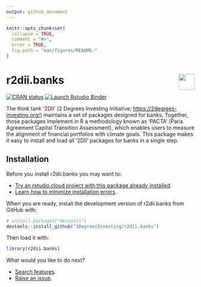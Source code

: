 ```yaml
---
output: github_document 
---
```

<!-- README.md is generated from README.Rmd. Please edit that file -->

```r
knitr::opts_chunk$set(
  collapse = TRUE,
  comment = "#>",
  error = TRUE,
  fig.path = "man/figures/README-"
)
```

# r2dii.banks <a href='https://github.com/2DegreesInvesting/r2dii.banks'><img src='https://imgur.com/A5ASZPE.png' align='right' height='43' /></a>

<!-- badges: start -->
[![CRAN status](https://www.r-pkg.org/badges/version/r2dii.banks)](https://CRAN.R-project.org/package=r2dii.banks)
[![Launch Rstudio Binder](http://mybinder.org/badge_logo.svg)](https://mybinder.org/v2/gh/2degreesinvesting/r2dii.banks/master?urlpath=rstudio)
<!-- badges: end -->

The think tank '2DII' (2 Degrees Investing
Initiative; <https://2degrees-investing.org/>) maintains a set of
packages designed for banks. Together, those packages implement in R a
methodology known as 'PACTA' (Paris Agreement Capital Transition
Assessment), which enables users to measure the alignment of financial
portfolios with climate goals. This package makes it easy to install
and load all '2DII' packages for banks in a single step.

## Installation

Before you install r2dii.banks you may want to:

* [Try an rstudio.cloud project with this package already installed](https://rstudio.cloud/project/1424833).
* [Learn how to minimize installation errors](https://gist.github.com/maurolepore/a0187be9d40aee95a43f20a85f4caed6#installation).

When you are ready, install the development version of r2dii.banks from GitHub with:

```r
# install.packages("devtools")
devtools::install_github("2DegreesInvesting/r2dii.banks")
```

Then load it with:

```r
library(r2dii.banks)
```

What would you like to do next?

* [Search features](https://2degreesinvesting.github.io/r2dii.banks/articles/reference.html).
* [Raise an issue](https://2degreesinvesting.github.io/posts/2020-06-26-instructions-to-raise-an-issue/).
